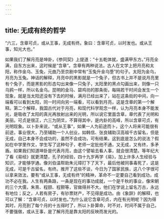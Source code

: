 ```yaml
---
---
---
```

title: 无成有终的哲学
---




“六三，含章可贞，或从王事，无成有终。象曰：含章可贞，以时发也。或从王事，知光大也。”

如果我们了解月亮是坤卦，《参同契》上提道：“十五乾体就，盛满甲东方。”月亮全满，自东方出来，这时候是“含章”。含章有两种说法，古人在文学上把月亮和太阳，称作金乌、玉兔，元曲乃至京剧中常有“玉兔升金乌堕”的句子。太阳为金乌，月亮为玉兔。神话的解释，月亮中的黑影就是一个兔子，但古书上并不是说月亮里有个兔子，而是黑影的形态勾出来像一只兔子，太阳里的黑点勾画出来，则像一只乌鸦一样，所以名金乌。昆明的金马、碧鸡坊的那条街，每隔若干时间会发生一个现象，就是当太阳还没有下去的时候，满月已经出来了，站在这条街的中间，向一端看可以看到太阳，同一时间向另一端看，可以看到月亮，这是含章的第一个解释。第二个解释，我国古代对于月亮，和现代科学观念一样，认为月亮本身不能发光，是吸收了太阳的真光再放射出来的光明，所以说它里面含章，章代表了光明和美丽。可贞是很正，六三为阴爻，不算得其中，是内卦的高峰，所以含章可贞，有光明现象。以卜卦来说，“或从王事”，如果一人为前途而卜，这个人将来可能很有前途，事业很大，乃至辅助一个人创业，如韩信、张良辅助汉高祖千古留名，但是无成，自己本身不会成功的，虽然不会成功，可有结果。这到底是怎么的说法？假如在中学里作文，学生写了这种句子，老师一定批他不通，又无成，又有终，多矛盾。如果我们知道坤卦是代表月亮，由这个譬喻去看人事，就会很清楚。等年纪大了看《易经》就更清楚，孔子的经验，四十九岁再学《易》，加上许多人生经验与知识，才能够学通。像刘伯温帮助朱元璋打下了天下，最后他被同事毒死了，这是无成，可是千古留名，有终。推开了这些不谈，今日为了国家民族，这八个字很可以拿来效法，要有“或从王事，无成有终”的精神，革命不一定要自己看到成功，成功不必在我。人生有两条路，一条是现在的事功成就，一个是千秋的事业，像宋朝的三个大儒，朱熹、程颐、程颢等，官做得并不大，他们在学说上留名万古，永远有地位；反之，人若有房子，有钞票财产，不见得是成功。由《象辞》的解释，也可以了解：“含章可贞，以时发也。”为什么说它含章可贞，内在有光明呢？因为得其时，月亮到了每个月的十五得时了，所以卜卦算命，时不对，时间不属于自己，不要强做，或从王事，是了解月亮是靠太阳的反映而发光的。